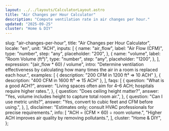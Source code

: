 ```yaml
---
layout: ../../layouts/CalculatorLayout.astro
title: "Air Changes per Hour Calculator"
description: "Compute ventilation rate in air changes per hour."
updated: "2025-09-25"
cluster: "Home & DIY"
---
```



  slug: "air-changes-per-hour",
  title: "Air Changes per Hour Calculator",
  locale: "en",
  unit: "ACH",
  inputs: [
    {
      name: "air_flow",
      label: "Air Flow (CFM)",
      type: "number",
      step: "any",
      placeholder: "200",
    },
    {
      name: "volume",
      label: "Room Volume (ft³)",
      type: "number",
      step: "any",
      placeholder: "1200",
    },
  ],
  expression: "(air_flow * 60) / volume",
  intro:
    "Determine ventilation effectiveness by calculating how many times the air in a room is replaced each hour.",
  examples: [
    { description: "200 CFM in 1200 ft³ ⇒ 10 ACH" },
    { description: "400 CFM in 1600 ft³ ⇒ 15 ACH" },
  ],
  faqs: [
    {
      question: "What is a good ACH?",
      answer:
        "Living spaces often aim for 4–6 ACH; hospitals require higher rates.",
    },
    {
      question: "Does ceiling height matter?",
      answer: "Yes, volume includes height to capture total room air.",
    },
    {
      question: "Can I use metric units?",
      answer: "Yes, convert to cubic feet and CFM before using.",
    },
  ],
  disclaimer:
    "Estimates only; consult HVAC professionals for precise requirements.",
  info: [
    "ACH = (CFM × 60) ÷ room volume.",
    "Higher ACH improves air quality by removing pollutants.",
  ],
  cluster: "Home & DIY",
};

<Calculator schema={schema} />

